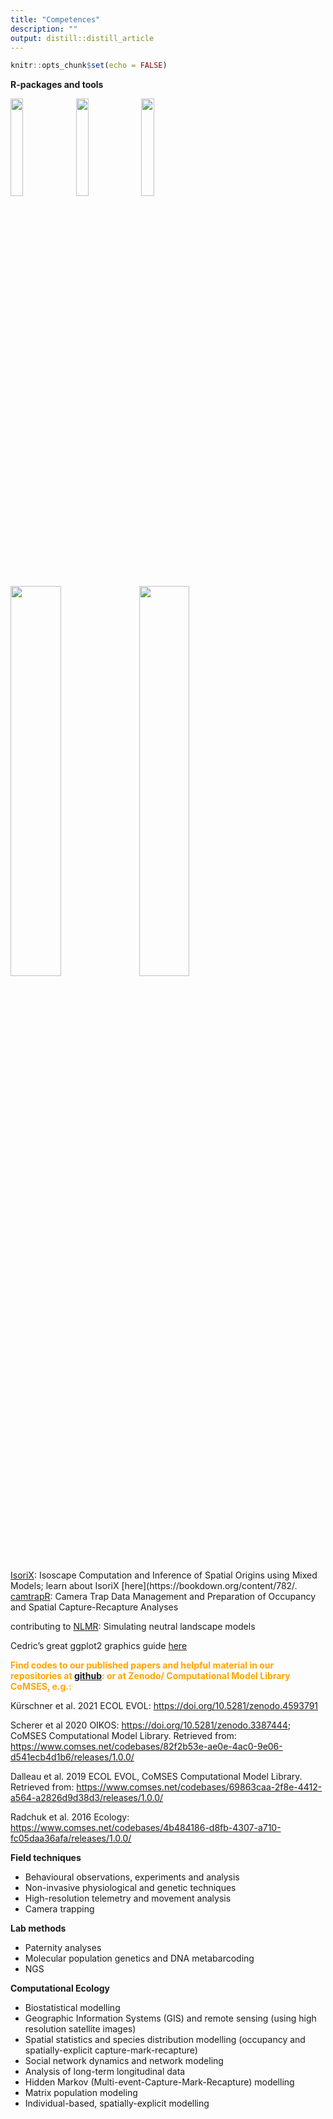 ```yaml
---
title: "Competences"
description: ""
output: distill::distill_article
---
```

```r
knitr::opts_chunk$set(echo = FALSE)
```

**R-packages and tools**

![](img/hex_isorix.png){width=20%} ![](img/hex_nlmr-2.png){width=20%} ![](img/hex_camtrapr.png){width=20%}
![](img/hex_deepforest_v3-1.png){width=40%} ![](img/hex_vietnameseconverter.png){width=40%} 

[IsoriX](https://cran.r-project.org/web/packages/IsoriX/index.html): Isoscape Computation and Inference of Spatial Origins using Mixed Models; learn about IsoriX [here](https://bookdown.org/content/782/.
[camtrapR](https://cran.r-project.org/web/packages/camtrapR/index.html): Camera Trap Data Management and Preparation of Occupancy and Spatial Capture-Recapture Analyses 

contributing to [NLMR](https://cran.r-project.org/web/packages/NLMR/index.html): Simulating neutral landscape models 

Cedric’s great ggplot2 graphics guide [here](https://cedricscherer.netlify.com/2019/08/05/a-ggplot2-tutorial-for-beautiful-plotting-in-r/) 

<b style='color:orange;'>
**Find codes to our published papers and helpful material in our repositories
at [github](https://github.com/EcoDynIZW)**:  or at Zenodo/ Computational Model Library CoMSES, e.g.:
</b>

Kürschner et al. 2021 ECOL EVOL: [https://doi.org/10.5281/zenodo.4593791](https://doi.org/10.5281/zenodo.4593791)

Scherer et al 2020 OIKOS: [https://doi.org/10.5281/zenodo.3387444](https://doi.org/10.5281/zenodo.3387444); CoMSES Computational Model Library. Retrieved from: [https://www.comses.net/codebases/82f2b53e-ae0e-4ac0-9e06-d541ecb4d1b6/releases/1.0.0/](https://www.comses.net/codebases/82f2b53e-ae0e-4ac0-9e06-d541ecb4d1b6/releases/1.0.0/)

Dalleau et al. 2019 ECOL EVOL, CoMSES Computational Model Library. Retrieved from: [https://www.comses.net/codebases/69863caa-2f8e-4412-a564-a2826d9d38d3/releases/1.0.0/](https://www.comses.net/codebases/69863caa-2f8e-4412-a564-a2826d9d38d3/releases/1.0.0/)

Radchuk et al. 2016 Ecology: [https://www.comses.net/codebases/4b484186-d8fb-4307-a710-fc05daa36afa/releases/1.0.0/](https://www.comses.net/codebases/4b484186-d8fb-4307-a710-fc05daa36afa/releases/1.0.0/)

**Field techniques**

- Behavioural observations, experiments and analysis
- Non-invasive physiological and genetic techniques
- High-resolution telemetry and movement analysis
- Camera trapping

**Lab methods**

- Paternity analyses
- Molecular population genetics and DNA metabarcoding
- NGS

**Computational Ecology**

- Biostatistical modelling
- Geographic Information Systems (GIS) and remote sensing (using high resolution satellite images)
- Spatial statistics and species distribution modelling (occupancy and spatially-explicit capture-mark-recapture)
- Social network dynamics and network modeling
- Analysis of long-term longitudinal data
- Hidden Markov (Multi-event-Capture-Mark-Recapture) modelling
- Matrix population modeling
- Individual-based, spatially-explicit modelling 
